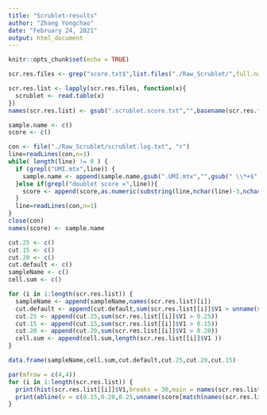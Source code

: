 ```yaml
---
title: "Scrublet-results"
author: "Zhang Yongchao"
date: "February 24, 2021"
output: html_document
---
```


```r
knitr::opts_chunk$set(echo = TRUE)
```


```r
scr.res.files <- grep("score.txt$",list.files("./Raw_Scrublet/",full.names = TRUE),value = TRUE)
```

```r
scr.res.list <- lapply(scr.res.files, function(x){
  scrublet <- read.table(x)
})
names(scr.res.list) <- gsub(".scrublet.score.txt","",basename(scr.res.files))
```

```r
sample.name <- c()
score <- c()

con <- file("./Raw_Scrublet/scrublet.log.txt", "r")
line=readLines(con,n=1)
while( length(line) != 0 ) {
  if (grepl("UMI.mtx",line)) {
    sample.name <- append(sample.name,gsub(".UMI.mtx","",gsub(" \\*+$","",gsub("\\*+ ","",line))))
  }else if(grepl("doublet score =",line)){
    score <- append(score,as.numeric(substring(line,nchar(line)-3,nchar(line))))
  }
  line=readLines(con,n=1)  
}
close(con)
names(score) <- sample.name
```

```r
cut.25 <- c()
cut.15 <- c()
cut.20 <- c()
cut.default <- c()
sampleName <- c()
cell.sum <- c()

for (i in 1:length(scr.res.list)) {
  sampleName <- append(sampleName,names(scr.res.list)[i])
  cut.default <- append(cut.default,sum(scr.res.list[[i]]$V1 > unname(score[match(names(scr.res.list)[i],names(score))])))
  cut.25 <- append(cut.25,sum(scr.res.list[[i]]$V1 > 0.25))
  cut.15 <- append(cut.15,sum(scr.res.list[[i]]$V1 > 0.15))
  cut.20 <- append(cut.20,sum(scr.res.list[[i]]$V1 > 0.20))
  cell.sum <- append(cell.sum,length(scr.res.list[[i]]$V1 ))
}

data.frame(sampleName,cell.sum,cut.default,cut.25,cut.20,cut.15)
```

```r
par(mfrow = c(4,4))
for (i in 1:length(scr.res.list)) {
  print(hist(scr.res.list[[i]]$V1,breaks = 30,main = names(scr.res.list)[i],xlab = "scrublet score",ylab = "cell counts"))
  print(abline(v = c(0.15,0.20,0.25,unname(score[match(names(scr.res.list)[i],names(score))])),col = c("red","blue","green","black")))
}
```



